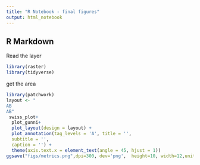 ```yaml
---
title: "R Notebook - final figures"
output: html_notebook
---
```


## R Markdown

Read the layer
```r
library(raster)
library(tidyverse)

```

get the area



```r
library(patchwork)
layout <- "
AB
AB"
 swiss_plot+   
  plot_gunni+
  plot_layout(design = layout) +
  plot_annotation(tag_levels = 'A', title = '',
  subtitle = '',
  caption = '') +
  theme(axis.text.x = element_text(angle = 45, hjust = 1))
ggsave("figs/metrics.png",dpi=300, dev='png',  height=10, width=12,units="in")
```
